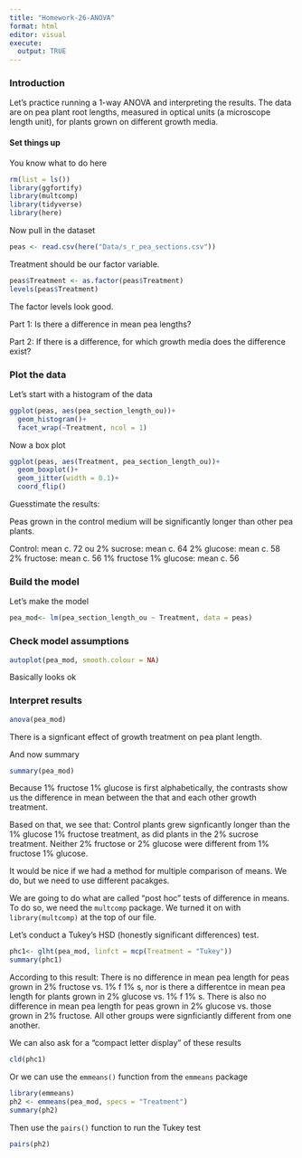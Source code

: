 ```yaml
---
title: "Homework-26-ANOVA"
format: html
editor: visual
execute:
  output: TRUE
---
```


### Introduction

Let's practice running a 1-way ANOVA and interpreting the results. The data are on pea plant root lengths, measured in optical units (a microscope length unit), for plants grown on different growth media.

#### Set things up

You know what to do here

```r
rm(list = ls())
library(ggfortify)
library(multcomp)
library(tidyverse)
library(here)
```

Now pull in the dataset

```r
peas <- read.csv(here("Data/s_r_pea_sections.csv"))
```

Treatment should be our factor variable.

```r
peas$Treatment <- as.factor(peas$Treatment)
levels(peas$Treatment)
```

The factor levels look good.

Part 1: Is there a difference in mean pea lengths?

Part 2: If there is a difference, for which growth media does the difference exist?

### Plot the data

Let's start with a histogram of the data

```r
ggplot(peas, aes(pea_section_length_ou))+
  geom_histogram()+
  facet_wrap(~Treatment, ncol = 1)
```

Now a box plot

```r
ggplot(peas, aes(Treatment, pea_section_length_ou))+
  geom_boxplot()+
  geom_jitter(width = 0.1)+
  coord_flip()
```

Guesstimate the results:

Peas grown in the control medium will be significantly longer than other pea plants.

Control: mean c. 72 ou 2% sucrose: mean c. 64 2% glucose: mean c. 58 2% fructose: mean c. 56 1% fructose 1% glucose: mean c. 56

### Build the model

Let's make the model

```r
pea_mod<- lm(pea_section_length_ou ~ Treatment, data = peas)
```

### Check model assumptions

```r
autoplot(pea_mod, smooth.colour = NA)
```

Basically looks ok

### Interpret results

```r
anova(pea_mod)
```

There is a signficant effect of growth treatment on pea plant length.

And now summary

```r
summary(pea_mod)
```

Because 1% fructose 1% glucose is first alphabetically, the contrasts show us the difference in mean between the that and each other growth treatment.

Based on that, we see that: Control plants grew signficantly longer than the 1% glucose 1% fructose treatment, as did plants in the 2% sucrose treatment. Neither 2% fructose or 2% glucose were different from 1% fructose 1% glucose.

It would be nice if we had a method for multiple comparison of means. We do, but we need to use different pacakges.

We are going to do what are called "post hoc" tests of difference in means. To do so, we need the `multcomp` package. We turned it on with `library(multcomp)` at the top of our file.

Let's conduct a Tukey's HSD (honestly significant differences) test.

```r
phc1<- glht(pea_mod, linfct = mcp(Treatment = "Tukey"))
summary(phc1)
```

According to this result: There is no difference in mean pea length for peas grown in 2% fructose vs. 1% f 1% s, nor is there a differentce in mean pea length for plants grown in 2% glucose vs. 1% f 1% s. There is also no difference in mean pea length for peas grown in 2% glucose vs. those grown in 2% fructose. All other groups were signficiantly different from one another.

We can also ask for a "compact letter display" of these results

```r
cld(phc1)
```

Or we can use the `emmeans()` function from the `emmeans` package

```r
library(emmeans)
ph2 <- emmeans(pea_mod, specs = "Treatment")
summary(ph2)
```

Then use the `pairs()` function to run the Tukey test

```r
pairs(ph2)
```
